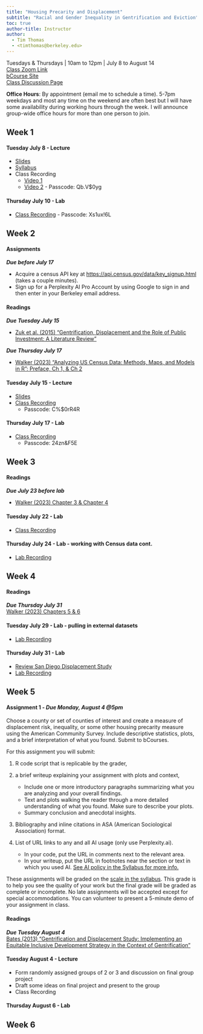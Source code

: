 ```yaml
---
title: "Housing Precarity and Displacement"
subtitle: "Racial and Gender Inequality in Gentrification and Eviction"
toc: true
author-title: Instructor
author: 
  - Tim Thomas
  - <timthomas@berkeley.edu>
---
```

Tuesdays & Thursdays | 10am to 12pm | July 8 to August 14   
[Class Zoom Link](https://berkeley.zoom.us/j/99494916996?pwd=IQBGF2aswPwTpemADGSM3dK0zICgHy.1&jst=2)  
[bCourse Site](https://bcourses.berkeley.edu/courses/1546264)  
[Class Discussion Page](https://bcourses.berkeley.edu/courses/1546264/discussion_topics)  

**Office Hours**: By appointment (email me to schedule a time). 5-7pm weekdays and most any time on the weekend are often best but I will have some availability during working hours through the week. I will announce group-wide office hours for more than one person to join. 

## Week 1
#### Tuesday July 8 - Lecture
* [Slides](https://docs.google.com/presentation/d/1nHe2SQmLnlvXZnCW8O6uzEcM15XqA3w2flZ4ntPqbM0)
* [Syllabus](syllabus.qmd)
* Class Recording
  * [Video 1](https://drive.google.com/drive/folders/1e2GNPfaqiuiEkfac4mfEL6bF2y4vCeUo?usp=drive_link)
  * [Video 2](https://berkeley.zoom.us/rec/share/3fLK5nFCklPA1iXs3_D591fofoRwb--61f18MeChXdXykII7oiEDLZQzRuHF6XA5.D6XjsmytyWgvQDJ3?startTime=1751995954000) - Passcode: Qb.V$0yg

#### Thursday July 10 - Lab
* [Class Recording](https://berkeley.zoom.us/rec/share/dFEsknv01skouItQ4qEHIBRkxRnaSXwb1n1abcbZOhP0TPulLCnqbE3RwIfRlbej.WQzdk5ahWgz0emhF) - Passcode: Xs1ux!6L

## Week 2

#### Assignments
***Due before July 17***

* Acquire a census API key at <https://api.census.gov/data/key_signup.html> (takes a couple minutes).
* Sign up for a Perplexity AI Pro Account by using Google to sign in and then enter in your Berkeley email address. 

#### Readings
***Due Tuesday July 15***  

* [Zuk et al. (2015) "Gentrification, Displacement and the Role of Public Investment: A Literature Review"](https://www.researchgate.net/profile/Karen-Chapple/publication/334638363_Gentrification_Displacement_and_the_Role_of_Public_Investment_A_Literature_Review/links/5d37697f4585153e591c453f/Gentrification-Displacement-and-the-Role-of-Public-Investment-A-Literature-Review.pdf)

***Due Thursday July 17***

* [Walker (2023) “Analyzing US Census Data: Methods, Maps, and Models in R”: Preface, Ch 1, & Ch 2](https://walker-data.com/census-r/index.html)

#### Tuesday July 15 - Lecture

* [Slides](https://docs.google.com/presentation/d/1sAHFBSSwSBNzVZs7TF1Rk_gCMOIjwkNiHmo3nlTylB8/edit?slide=id.g32100058b3b_0_3#slide=id.g32100058b3b_0_3)
* [Class Recording](https://berkeley.zoom.us/rec/share/81wQSGTNgl5wSa481qIEOjRQvLAtxxhWudRobXHQCQiHfWusO6bAYqEvyXINQBLj.84RPyfmYaeUOtxIC)  
    * Passcode: C%$0rR4R

#### Thursday July 17 - Lab
* [Class Recording](https://berkeley.zoom.us/rec/share/EZXOSiRRiQQ6UKMXiUGZm2eegadrSyN7akBR0vrGmHQ1jVYId4uDzriN2qImjL6Q.iSYxymVyv_FSUYHe)  
    * Passcode: 24zn&F5E

## Week 3
#### Readings 
***Due July 23 before lab***

* [Walker (2023) Chapter 3 & Chapter 4](https://walker-data.com/census-r/wrangling-census-data-with-tidyverse-tools.html)

#### Tuesday July 22 - Lab

* [Class Recording](https://drive.google.com/drive/folders/158b8hFcRzpQiEnouhDBDgB-W5_ykzoQ0?usp=sharing)

#### Thursday July 24 - Lab - working with Census data cont.

* [Lab Recording](https://drive.google.com/file/d/1n_s14PwgzAfVIWlZlEajiWOXo3N7xzyl/view?usp=drive_link)

## Week 4

#### Readings 

***Due Thursday July 31***   
[Walker (2023) Chapters 5 & 6](https://walker-data.com/census-r/census-geographic-data-and-applications-in-r.html)

#### Tuesday July 29 - Lab - pulling in external datasets

* [Lab Recording](https://drive.google.com/drive/folders/15HCR-AFKFXu3G39HNjccfwTZAey1oR1J?dmr=1&ec=wgc-drive-globalnav-goto)

#### Thursday July 31 - Lab

* [Review San Diego Displacement Study](https://urban-displacement.github.io/edr-sandag/)
* [Lab Recording](https://drive.google.com/drive/folders/1VWuA2Ov2yD3z6tmDMTW3gVVtBAWXUkvp?usp=drive_link)

## Week 5

#### **Assignment 1** - *Due Monday, August 4 @5pm*

Choose a county or set of counties of interest and create a measure of displacement risk, inequality, or some other housing precarity measure using the American Community Survey. Include descriptive statistics, plots, and a brief interpretation of what you found. Submit to bCourses. 

For this assignment you will submit:

1. R code script that is replicable by the grader, 

2. a brief writeup explaining your assignment with plots and context, 
    * Include one or more introductory paragraphs summarizing what you are analyzing and your overall findings. 
    * Text and plots walking the reader through a more detailed understanding of what you found. Make sure to describe your plots. 
    * Summary conclusion and anecdotal insights.
        
3. Bibliography and inline citations in ASA (American Sociological Association) format.
    
4. List of URL links to any and all AI usage (only use Perplexity.ai). 
    * In your code, put the URL in comments next to the relevant area. 
    * In your writeup, put the URL in footnotes near the section or text in which you used AI. [See AI policy in the Syllabus for more info.](syllabus.html#ai-policy)


These assignments will be graded on the [scale in the syllabus](syllabus.html#course-grading). This grade is to help you see the quality of your work but the final grade will be graded as complete or incomplete. No late assignments will be accepted except for special accommodations. You can volunteer to present a 5-minute demo of your assignment in class.

#### Readings

***Due Tuesday August 4***  
[Bates (2013) "Gentrification and Displacement Study: Implementing an Equitable Inclusive Development Strategy in the Context of Gentrification"](https://www.portland.gov/sites/default/files/2020-01/2-gentrification-and-displacement-study-05.18.13.pdf)



#### Tuesday August 4 - Lecture

* Form randomly assigned groups of 2 or 3 and discussion on final group project  
* Draft some ideas on final project and present to the group  
* Class Recording

#### Thursday August 6 - Lab

## Week 6 





